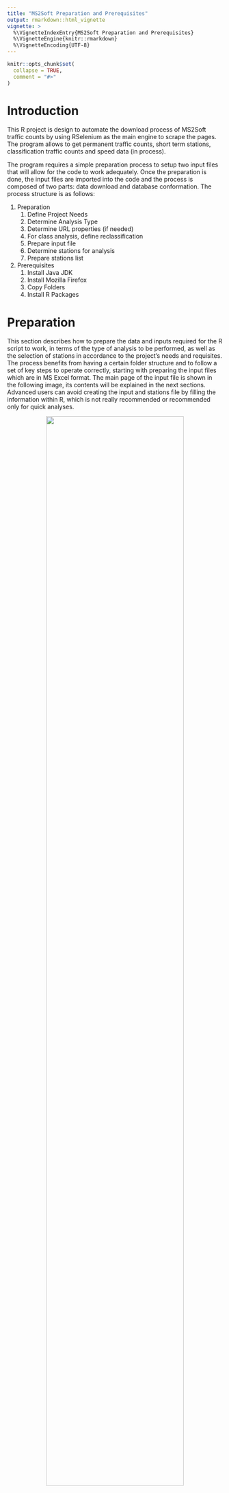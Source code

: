 ```yaml
---
title: "MS2Soft Preparation and Prerequisites"
output: rmarkdown::html_vignette
vignette: >
  %\VignetteIndexEntry{MS2Soft Preparation and Prerequisites}
  %\VignetteEngine{knitr::rmarkdown}
  %\VignetteEncoding{UTF-8}
---
```


```r
knitr::opts_chunk$set(
  collapse = TRUE,
  comment = "#>"
)
```

# Introduction

This R project is design to automate the download process of MS2Soft traffic counts by using RSelenium as the main engine to scrape the pages. The program allows to get permanent traffic counts, short term stations, classification traffic counts and speed data (in process). 

The program requires a simple preparation process to setup two input files that will allow for the code to work adequately. Once the preparation is done, the input files are imported into the code and the process is composed of two parts: data download and database conformation. The process structure is as follows:

1. Preparation
    1. Define Project Needs
    2. Determine Analysis Type
    3. Determine URL properties (if needed)
    4. For class analysis, define reclassification
    5. Prepare input file
    6. Determine stations for analysis
    7. Prepare stations list
2. Prerequisites
    1. Install Java JDK
    2. Install Mozilla Firefox
    3. Copy Folders
    4. Install R Packages

# Preparation

This section describes how to prepare the data and inputs required for the R script to work, in terms of the type of analysis to be performed, as well as the selection of stations in accordance to the project's needs and requisites. The process benefits from having a certain folder structure and to follow a set of key steps to operate correctly, starting with preparing the input files which are in MS Excel format. The main page of the input file is shown in the following image, its contents will be explained in the next sections. Advanced users can avoid creating the input and stations file by filling the information within R, which is not really recommended or recommended only for quick analyses.

<center>
![](input_file.png){width=80%}
</center>
<br>

**1. Define Project Needs**

The main needs of the project do not impact how this process works, but are important in order to make decisions about what kind of stations should be selected and during which time frame. Most projects would need data before, during and after COVID-19, as well as certain stations depending on the type of project. The main focus of the preparation stage is to prepare both input files, one that contains the attributes needed for the analysis, and one containing the list of stations and their characteristics. 

**2. Determine Analysis Type**

All analysis types can be performed over the same set of stations, given that these types of data are available. The `ms2_data` function performs a different algorithm for permanent stations, short term stations, and stations with classification data, which can be permanent or short term. Speed data is planned but not developed yet. This conforms the analysis types needed for the functions to operate. The selection of stations should consider which analysis type is being done because not all stations contain all data types, the next image shows an example of a station containing all types of data.

<center>
![](analysis_types.png)
</center>
<br>

If a classification analysis will be performed, additional steps should be considered and will be explained later.

**3. Determine URL properties**

There are three main properties that compose MS2Soft URLs: the state platform, the "offset" and the "a" parameter. The state platform determines the first part of the URL, usually referring to the Department of Transportation of the State hosting the platform. The other two parameters complete the URL and serve as identifiers. These parameters remain constant for each State so a database is continuously maintained with this information. Please contact the authors to update the input file with the parameters as needed. The platforms tab within the input file contains a list of platforms from States where work has been performed in the past. To add a platform, users simply should add the parameters into the platforms tab, the parameters can be found in any URL related to the platform by using Mozilla Firefox to open a frame (more on this in the prerequisites section).

<center>
![](platforms_tab.png){width=80%}
</center>
<br>

**4. Define re-classification (for class analysis)**

Classification data can be used with its original classification, but the process allows to apply custom classifications allowing for simpler variable names, depending on the project's needs. Up to three re-classifications can be defined within the code via the "class_number" argument which defaults to **1**, so the default re-classification should be filled within the Class1 column of this tab. To "group" classes, it is recommended to use different names as shown in the "Class3" column, with sequential IDs that can be removed later. These codes will be used as column names for the classification data tables that will be downloaded, and some software cannot handle identical column names.

<center>
![](class_table.png){width=80%}
</center>
<br>

**5. Prepare Input File**

Once the previous steps have been completed and all parameters are filled into the tabs, there are some final details to be reviewed and prepared within the input file. The program reads the attributes tab and the class_table tab (when applicable). 
The first attribute contains the State, once the platform tab has been filled with the correct information, the State is looked up within this table to extract the Department of Transportation (dot), conform the main URL and get the "offset" and "a" parameters. The analysis type is also selected with a drop down menu, as mentioned before, to perform multiple analysis types the user must do one at a time.
In addition, the program uses the system's downloads folder to pivot downloaded files, in other words, all data is downloaded into this folder and then copied into the correct folder within the project's directory. This parameter should also be checked from within the computer's File Explorer. Chances are that the only requirement would be to change the user within the path that comes with the input file. For the example shown, replace "JulianMendoza" with your user's name.

**6. Determnine stations for analysis**

Determining the stations for analysis is very important and should be done before any code is run. Stations show a summary of the data available (as shown before) so they can be pre-selected depending on the data they contain, the dates available and their location. To view the station details, click in the "View Detail in a New Search" link when selecting a station. 

<center>
![](station_select.png){width=50%}
</center>
<br>

The information shown in the main frames of the stations shows the corresponding category, this is especially important when selecting permanent stations. In addition, the station data section contains the available tables, as shown before, for volume and classification data. Empty tables mean no data is available for that category.

<center>
![](station_category.png)
</center>
<br>

Regarding the dates, it might be practical to research briefly about how many days each year are available but not necessary as the `ms2_all_dates`function gets all dates available. On the other hand, it is important to know the available years and register them in the stations list, this will allow to save time avoiding unnecessary requests for years where information is not available. The years available for each station are shown in the main frame of each station when selected.

<center>
![](station_years.png)
</center>
<br>

Finally, stations' geographical locations can be downloaded by clicking the "List view" button, most states allow to perform a search by location ID, but this is not to be assumed. It might be convenient to download a list of stations by filtering counties and communities. The downloaded list will contain many stations that should be filtered with GIS software based on the previous criteria. In addition, many attributes from this list will be used to fill the "stations_list" Excel input file.

<center>
![](station_list_view.png)
</center>
<br>

**7. Prepare Stations List**

The stations list input file should contain the basic information about the stations for which data will be downloaded, including metadata obtained directly from the MS2Soft platform and some additional information. 
The first columns can all be extracted from the list obtained directly from the platform, Loc_ID contains the station code, followed by the County, Community and Functional Class. These can also be used to filtered station in the previous steps. Next, the Rural_Urban column is self-explanatory, the ON column refers to the road where the station is located. Next come the coordinates columns followed by the Latest_Date column which contains the most recent date where data is available for that station.

The next set of columns are user generated. First, start_year and end_year define the period for which data will be downloaded. This is set individually by station to avoid wasting resources in getting years that might exist for one station but not for another.
The next column contains the type of analysis to perform for the corresponding station. The recommended approach when performing multiple analysis for the same stations (i.e. permanent and classification), is to repeat the record for that station with different types, as shown in the example below.
The bridge vicinity column is not used at the moment so it can be left empty, it purpose is to be able to relate the stations traffic profiles to the border crossings of the bridge in closest vicinity.
Finally, the dir_id column show contain both directions available for the station as presented in the MS2Soft platform, the code uses this column to separate each direction and concatenate the URL where data is stored. 

**Important note on direction IDs**
Two special cases have been identified regarding how directions are reported in the MS2Soft platform. The first case consists on stations located on 1-way roads, which does not produce a typical URL. The second case occurrs in stations that are 2-way, but do not report traffic by direction. For these two cases, the *direction_id* variable should be filled with **aggr** (for aggregated). This will allow the functions to not expect a pair of directions and to look for the data in the main page of the given station.

<center>
![](stations_list.png){width=100%}
</center>
<br>

# Prerequisites

This section shows the prerequisites needed to run the program. Additional software should be installed to ensure the correct functionality and folders must be set up in an specific way so that all internal paths are correctly referenced. In addition, some R packages must be installed.

**1. Install Java JDK**

The first prerequisite is to have Java Development Kit (JDK) installed. For simplicity and generalization, do a Google search for Java JDK and get the latest version according to the user's operating system. At the time of writing this document, the site looks like the following picture.

<center>
![](java.png){width=80%}
</center>
<br>

System must be restarted after installing Java Development Kit.

**2. Install Mozilla Firefox**

Mozilla Firefox allows for more web scraping features, especially when using Selenium to navigate into sites like the MS2Soft platform, that does not change the URL as the user navigates. This section focuses more on how to extract the parameters from the URL, given that installing Firefox is as simple as downloading the installation file from their site.

To extract the URL parameters, open Firefox and navigate to any station page within the MS2Soft platform, click on any calendar item to navigate into the calendar view. 

<center>
![](calendar_click.png){width=80%}
</center>
<br>

In the calendar frame, the URL is not changed, the next step is to right click inside the left frame of the webpage (where data is shown) and select This Frame > Open Frame in New Tab. 

<center>
![](frame_tab.png){width=80%}
</center>
<br>

The new tab is opened as a single frame element and the URL should show the parameters needed. As a reminder, these steps are only needed if the platform to be used is not previously registered. Add the parameters "offset" and "a" to the input file parameters tab, along with the State they correspond to.

<center>
![](url_params.png){width=80%}
</center>
<br>

**3. Copy folders and prepare folder structure**

To prepare the program to run it is important to maintain the folder structure, this will allow for all functionality to behave as intended and to simplify file management, as well as avoiding the user to define working directories. To have a functional copy of the script, all folders and files should be copied into the desired directory (usually within the Existing Information folder of any project).
The base folder structure contains the inputs folder, which has both input files explained before; the outputs folder, which is used at the moment to contain the output database produced by the web scraping process. The outputs folder is designed so that users can save different databases produced within R, results and insights, the stations locations geographic file and graphs as needed. The R folder contains the main script used for data processing, usualy named as processing.R.
It is reccommended to create a new R project using a folder with this structure as the main directory so that all files, processes and scripts are contained within the same structure, the next figure shows a typical folder structure.

<center>
![](folder_structure.png)
</center>
<br>

After running the code for the first time, an additional folder will be created named "Stations". This folder contains the raw files downloaded during the web scraping process sorted by the analysis types and years for the data that was obtained.

In addition to the directory structure within the R project, an additional step has to be performed into the system's downloads folder, to ensure the best functionality, empty the downloads folder (erase all files). This is important because as part of the program's functionality, it will save each file downloaded, copy it into the correct folder and then delete it from the downloads folder. In case there is an error and a file is not found, there is a risk that the program copies the previous file, and there might be duplicated data when consolidating all databases.
